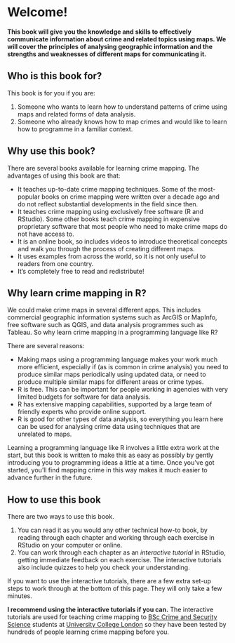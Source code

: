# Welcome! {.unnumbered}

**This book will give you the knowledge and skills to effectively communicate information about crime and related topics using maps. We will cover the principles of analysing geographic information and the strengths and weaknesses of different maps for communicating it.**



## Who is this book for?

This book is for you if you are:

  1. Someone who wants to learn how to understand patterns of crime using maps and related forms of data analysis.
  2. Someone who already knows how to map crimes and would like to learn how to programme in a familiar context.



## Why use this book?

There are several books available for learning crime mapping. The advantages of using this book are that:

  * It teaches up-to-date crime mapping techniques. Some of the most-popular books on crime mapping were written over a decade ago and do not reflect substantial developments in the field since then.
  * It teaches crime mapping using exclusively free software (R and RStudio). Some other books teach crime mapping in expensive proprietary software that most people who need to make crime maps do not have access to.
  * It is an online book, so includes videos to introduce theoretical concepts and walk you through the process of creating different maps.
  * It uses examples from across the world, so it is not only useful to readers from one country.
  * It's completely free to read and redistribute!
  
  

## Why learn crime mapping in R?

We could make crime maps in several different apps. This includes commercial geographic information systems such as ArcGIS or MapInfo, free software such as QGIS, and data analysis programmes such as Tableau. So why learn crime mapping in a programming language like R?

There are several reasons:

  * Making maps using a programming language makes your work much more efficient, especially if (as is common in crime analysis) you need to produce similar maps periodically using updated data, or need to produce multiple similar maps for different areas or crime types.
  * R is free. This can be important for people working in agencies with very limited budgets for software for data analysis.
  * R has extensive mapping capabilities, supported by a large team of friendly experts who provide online support.
  * R is good for other types of data analysis, so everything you learn here can be used for analysing crime data using techniques that are unrelated to maps.

Learning a programming language like R involves a little extra work at the start, but this book is written to make this as easy as possibly by gently introducing you to programming ideas a little at a time. Once you've got started, you'll find mapping crime in this way makes it much easier to advance further in the future.



## How to use this book

There are two ways to use this book. 

  1. You can read it as you would any other technical how-to book, by reading through each
     chapter and working through each exercise in RStudio on your computer or online.
  2. You can work through each chapter as an _interactive tutorial_ in RStudio, getting 
     immediate feedback on each exercise. The interactive tutorials also include quizzes to
     help you check your understanding.

If you want to use the interactive tutorials, there are a few extra set-up steps to work
through at the bottom of this page. They will only take a few minutes.

**I recommend using the interactive tutorials if you can.** The interactive tutorials are
used for teaching crime mapping to [BSc Crime and Security Science](https://www.ucl.ac.uk/prospective-students/undergraduate/degrees/crime-and-security-science-bsc) students at [University College London](https://www.ucl.ac.uk/) so they have been tested by hundreds of people learning crime mapping before you.

